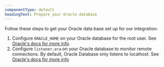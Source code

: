 ```yaml
---
componentType: default
headingText: Prepare your Oracle database
---
```


Follow these steps to get your Oracle data base set up for our integration:

1. Configure `ORACLE_HOME` on your Oracle database for the root user. See [Oracle's docs for more info](https://docs.oracle.com/database/121/ADMQS/GUID-EC18C4A6-3BA5-4C14-9D76-B0DD62FEFFF2).
2. Configure `listener.ora` on your Oracle database to monitor remote connections. By default, Oracle Database only listens to localhost. See [Oracle's docs for more info](https://docs.oracle.com/en/database/oracle/oracle-database/23/netag/configuring-and-administering-oracle-net-listener.html#GUID-C3C40DBA-4282-41E1-9562-4B8B10947C4E)